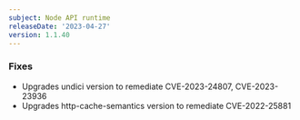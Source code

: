 ```yaml
---
subject: Node API runtime
releaseDate: '2023-04-27'
version: 1.1.40
---
```


### Fixes

* Upgrades undici version to remediate CVE-2023-24807, CVE-2023-23936
* Upgrades http-cache-semantics version to remediate CVE-2022-25881
